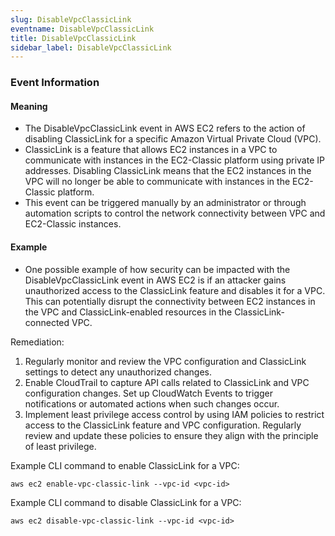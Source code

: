 ```yaml
--- 
slug: DisableVpcClassicLink
eventname: DisableVpcClassicLink
title: DisableVpcClassicLink
sidebar_label: DisableVpcClassicLink
---
```

                       


### Event Information

#### Meaning

- The DisableVpcClassicLink event in AWS EC2 refers to the action of disabling ClassicLink for a specific Amazon Virtual Private Cloud (VPC).
- ClassicLink is a feature that allows EC2 instances in a VPC to communicate with instances in the EC2-Classic platform using private IP addresses. Disabling ClassicLink means that the EC2 instances in the VPC will no longer be able to communicate with instances in the EC2-Classic platform.
- This event can be triggered manually by an administrator or through automation scripts to control the network connectivity between VPC and EC2-Classic instances.

#### Example

- One possible example of how security can be impacted with the DisableVpcClassicLink event in AWS EC2 is if an attacker gains unauthorized access to the ClassicLink feature and disables it for a VPC. This can potentially disrupt the connectivity between EC2 instances in the VPC and ClassicLink-enabled resources in the ClassicLink-connected VPC.

Remediation:
1. Regularly monitor and review the VPC configuration and ClassicLink settings to detect any unauthorized changes.
2. Enable CloudTrail to capture API calls related to ClassicLink and VPC configuration changes. Set up CloudWatch Events to trigger notifications or automated actions when such changes occur.
3. Implement least privilege access control by using IAM policies to restrict access to the ClassicLink feature and VPC configuration. Regularly review and update these policies to ensure they align with the principle of least privilege.

Example CLI command to enable ClassicLink for a VPC:
```
aws ec2 enable-vpc-classic-link --vpc-id <vpc-id>
```

Example CLI command to disable ClassicLink for a VPC:
```
aws ec2 disable-vpc-classic-link --vpc-id <vpc-id>
```

 